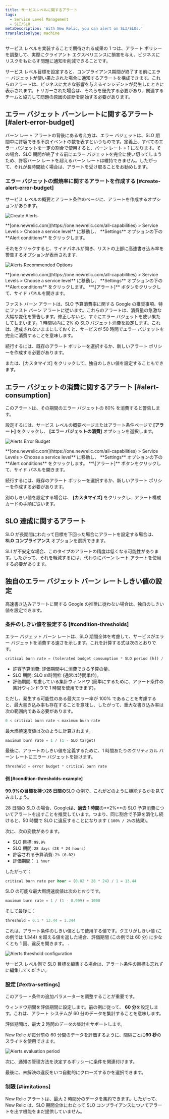 ```yaml
---
title: サービスレベルに関するアラート
tags:
  - Service Level Management
  - SLI/SLO
metaDescription: 'With New Relic, you can alert on SLI/SLOs.'
translationType: machine
---
```







サービス レベルを実装することで期待される成果の 1 つは、アラート ポリシーを調整して、実際にクライアント エクスペリエンスに損害を与え、ビジネスにリスクをもたらす問題に通知を削減できることです。

サービス レベル目標を設定すると、コンプライアンス期間が終了する前にエラー バジェットが使い果たされた場合に通知するアラートを構成できます。これらのアラートは、ビジネスに大きな影響を与えるインシデントが発生したときに表示されます。トリガーされた場合は、それらを優先する必要があり、関連するチームと協力して問題の原因の診断を開始する必要があります。

## エラー バジェット バーンレートに関するアラート [#alert-error-budget]

バーン レート アラートの背後にある考え方は、エラー バジェットは、SLO 期間中に許容できる不良イベントの数を表すというものです。定義上、すべてのエラー バジェットを一定の割合で使用すると、バーン レート = 1 になります。その場合、SLO 期間が終了する前にエラー バジェットを完全に使い切ってしまうため、許容バーン レートを超えるバーン レートは維持できません。したがって、それが長時間続く場合は、アラートを受け取ることをお勧めします。

### エラー バジェットの燃焼率に関するアラートを作成する [#create-alert-error-budget]

サービス レベルの概要とアラート条件のページに、アラートを作成するオプションがあります。

<img
  title="Alerts CTA"
  alt="Create Alerts"
  src={slmAlertsCta}
/>

<figcaption>
  **[one.newrelic.com](https://one.newrelic.com/all-capabilities) > Service Levels > Choose a service level** に移動し、 **Settings** オプションの下の **Alert conditions** をクリックします。
</figcaption>

それをクリックすると、サイドパネルが開き、リストの上部に高速書き込み率を警告するオプションが表示されます.

<img
  title="Alerts Recommended Options"
  alt="Alerts Recommended Options"
  src={slmAlertsOptions}
/>

<figcaption>
  **[one.newrelic.com](https://one.newrelic.com/all-capabilities) > Service Levels > Choose a service level** に移動し、 **Settings** オプションの下の **Alert conditions** をクリックします。 **\[アラート]** ボタンをクリックして、サイド パネルを開きます。
</figcaption>

ファスト バーン アラートは、SLO 予算消費率に関する Google の推奨事項、特にファスト バーン アラートに従います。これらのアラートは、消費量の急激な大幅な変化を警告します。修正しないと、すぐにエラー バジェットを使い果たしてしまいます。1 時間以内に 2% の SLO バジェット消費を設定します。これは、達成されないままにしておくと、サービスが 50 時間でエラー バジェットを完全に消費することを意味します。

続行するには、既存のアラート ポリシーを選択するか、新しいアラート ポリシーを作成する必要があります。

または、\[カスタマイズ] をクリックして、独自のしきい値を設定することもできます。

## エラー バジェットの消費に関するアラート [#alert-consumption]

このアラートは、その期間のエラー バジェットの 80% を消費すると警告します。

設定するには、サービス レベルの概要ページまたはアラート条件ページで **\[アラート]** をクリックし、 **\[エラー バジェットの消費]** オプションを選択します。

<img
  title="Alerts error budget.png"
  alt="Alerts Error Budget"
  src={slmAlertsErrorBudget}
/>

<figcaption>
  **[one.newrelic.com](https://one.newrelic.com/all-capabilities) > Service Levels > Choose a service level** に移動し、 **Settings** オプションの下の **Alert conditions** をクリックします。 **\[アラート]** ボタンをクリックして、サイド パネルを開きます。
</figcaption>

続行するには、既存のアラート ポリシーを選択するか、新しいアラート ポリシーを作成する必要があります。

別のしきい値を設定する場合は、 **\[カスタマイズ]** をクリックし、アラート構成カードの手順に従います。

## SLO 達成に関するアラート

SLO が長期間にわたって目標を下回った場合にアラートを設定する場合は、 **SLO コンプライアンス** オプションを選択できます。

SLI が不安定な場合、このタイプのアラートの精度は低くなる可能性があります。したがって、それを軽減するには、代わりにバーン レート アラートを使用する必要があります。

## 独自のエラー バジェット バーン レートしきい値の設定

高速書き込みアラートに関する Google の推奨に従わない場合は、独自のしきい値を設定できます。

### 条件のしきい値を設定する [#condition-thresholds]

エラー バジェット バーン レートは、SLO 期間全体を考慮して、サービスがエラー バジェットを消費する速さを示します。これを計算する式は次のとおりです。

```sql
critical burn rate = (tolerated budget consumption * SLO period [h]) / (evaluation period [h])
```

* 許容予算消費: 評価期間中に消費できる予算の量。
* SLO 期間: SLO の時間枠 (通常は時間単位)。
* 評価期間: 考慮している集計ウィンドウ (簡単にするために、アラート条件の集計ウィンドウで 1 時間を使用できます)。

ただし、発生する可能性のある最大エラー率が 100% であることを考慮すると、最大書き込み率も存在することを意味し、したがって、重大な書き込み率は次の範囲内である必要があります。

```sql
0 < critical burn rate < maximum burn rate
```

最大燃焼速度値は次のように計算されます。

```sql
maximum burn rate = 1 / (1 - SLO target)
```

最後に、アラートのしきい値を定義するために、1 時間あたりのクリティカル バーン レートにエラー バジェットを掛けます。

```sql
threshold = error budget * critical burn rate 
```

#### 例 [#condition-thresholds-example]

**99.9%**の目標を持つ**28 日間の**SLO の例で、これがどのように機能するかを見てみましょう。

28 日間の SLO の場合、Google**は、過去 1 時間**の**2%**の SLO 予算消費についてアラートを出すことを推奨しています。つまり、同じ割合で予算を消化し続けると、50 時間で SLO に違反することになります ( `100% / 2%`の結果)。

次に、次の変数があります。

* SLO 目標: `99.9%`
* SLO 期間: `28 days (28 * 24 hours)`
* 許容される予算消費: `2% (0.02)`
* 評価期間： `1 hour`

したがって：

```sql
critical burn rate per hour = (0.02 * 28 * 24) / 1 = 13.44
```

SLO の可能な最大燃焼速度値は次のとおりです。

```sql
maximum burn rate = 1 / (1 - 0.999) = 1000
```

そして最後に：

```sql
threshold = 0.1 * 13.44 = 1.344
```

これは、アラート条件のしきい値として使用する値です。クエリがしきい値 (この例では 1.344) を超える値を返した場合、評価期間 (この例では 60 分) に少なくとも 1 回、違反を開きます。 .

<img
  title="Alerts threshold.png"
  alt="Alerts threshold configuration"
  src={alertsConditionThresholdsSlm}
/>

<Callout variant="important">
  サービス レベル側で SLO 目標を編集する場合は、アラート条件の目標も忘れずに編集してください。
</Callout>

### 設定 [#extra-settings]

このアラート条件の追加パラメーターを調整することが重要です。

ウィンドウ期間を評価期間に設定します。前の例に従って、 **60 分**を設定します。これは、アラート システムが 60 分のデータを集計することを意味します。

<Callout variant="important">
  評価期間は、最大 2 時間のデータの集計をサポートします。
</Callout>

New Relic が毎分前の 60 分間のデータを評価するように、間隔ごとに**60 秒**のスライドを使用できます。

<img
  title="Alerts period.png"
  alt="Alerts evaluation period"
  src={alertsAdvancedSignalSettingsSlm}
/>

次に、通知の管理方法を決定するポリシーに条件を関連付けます。

最後に、未解決の違反をいつ自動的にクローズするかを選択できます。

### 制限 [#limitations]

New Relic アラートは、最大 2 時間分のデータを集約できます。したがって、New Relic は、SLO 期間全体にわたって SLO コンプライアンスについてアラートを出す機能をまだ提供していません。